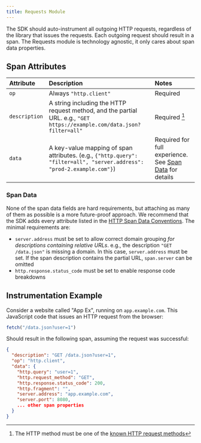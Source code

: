 ```yaml
---
title: Requests Module
---
```


The SDK should auto-instrument all outgoing HTTP requests, regardless of the library that issues the requests. Each outgoing request should result in a span. The Requests module is technology agnostic, it only cares about span data properties.

## Span Attributes

| Attribute | Description | Notes |
|:--|:--|:--|
| `op` | Always `"http.client"` | Required |
| `description` | A string including the HTTP request method, and the partial URL. e.g., `"GET https://example.com/data.json?filter=all"` | Required [^1] |
| `data` | A key-value mapping of span attributes. (e.g., `{"http.query": "filter=all", "server.address": "prod-2.example.com"}`) | Required for full experience. See [Span Data](#span-data) for details |

### Span Data

None of the span data fields are hard requirements, but attaching as many of them as possible is a more future-proof approach. We recommend that the SDK adds every attribute listed in the [HTTP Span Data Conventions](/sdk/performance/span-data-conventions/#http). The minimal requirements are:

- `server.address` must be set to allow correct domain grouping _for descriptions containing relative URLs_. e.g., the description `"GET /data.json"` is missing a domain. In this case, `server.address` must be set. If the span description contains the partial URL, `span.server` can be omitted
- `http.response.status_code` must be set to enable response code breakdowns

## Instrumentation Example

Consider a website called "App Ex", running on `app.example.com`. This JavaScript code that issues an HTTP request from the browser:

```javascript
fetch("/data.json?user=1")
```

Should result in the following span, assuming the request was successful:

```json
{
  "description": "GET /data.json?user=1",
  "op": "http.client",
  "data": {
    "http.query": "user=1",
    "http.request_method": "GET",
    "http.response.status_code": 200,
    "http.fragment": "",
    "server.address": "app.example.com",
    "server.port": 8080,
    ... other span properties
  }
}
```

[^1]: The HTTP method must be one of the [known HTTP request methods](https://developer.mozilla.org/en-US/docs/Web/HTTP/Methods)
